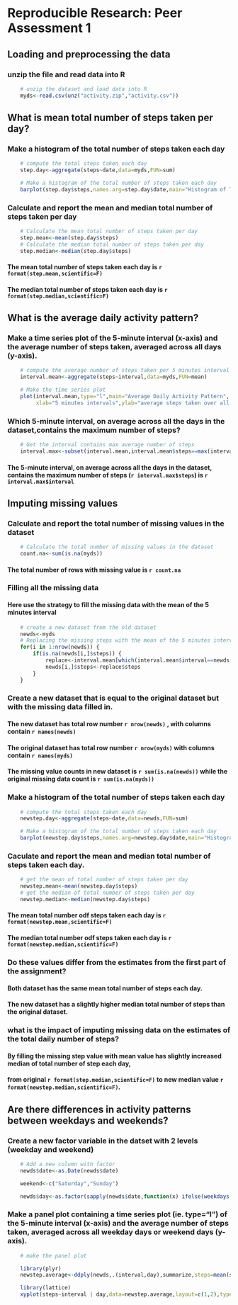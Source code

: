 # Reproducible Research: Peer Assessment 1


## Loading and preprocessing the data
### unzip the file and read data into R

```r
    # unzip the dataset and load data into R
    myds<-read.csv(unz("activity.zip","activity.csv")) 
```

## What is mean total number of steps taken per day?
### Make a histogram of the total number of steps taken each day

```r
    # compute the total steps taken each day
    step.day<-aggregate(steps~date,data=myds,FUN=sum)
```
```r
    # Make a histogram of the total number of steps taken each day
    barplot(step.day$steps,names.arg=step.day$date,main="Histogram of Total Steps Taken Each Day",xlab="date",ylab="total steps",col="red")
```
### Calculate and report the mean and median total number of steps taken per day
```r
    # Calculate the mean total number of steps taken per day
    step.mean<-mean(step.day$steps)
    # Calculate the median total number of steps taken per day
    step.median<-median(step.day$steps)
```
#### The mean total number of steps taken each day is `r format(step.mean,scientific=F)`
#### The median total number of steps taken each day is `r format(step.median,scientific=F)`

## What is the average daily activity pattern?
### Make a time series plot of the 5-minute interval (x-axis) and the average number of steps taken, averaged across all days (y-axis).
```r
    # compute the average number of steps taken per 5 minutes interval 
    interval.mean<-aggregate(steps~interval,data=myds,FUN=mean)
```
```r
    # Make the time series plot 
    plot(interval.mean,type="l",main="Average Daily Activity Pattern",
         xlab="5 minutes intervals",ylab="average steps taken over all days",col="blue")
```
### Which 5-minute interval, on average across all the days in the dataset,contains the maximum number of steps?
```r
    # Get the interval contains max average number of steps
    interval.max<-subset(interval.mean,interval.mean$steps==max(interval.mean$steps))
```
#### The 5-minute interval, on average across all the days in the dataset, contains the maximum number of steps (`r interval.max$steps`) is `r interval.max$interval`

## Imputing missing values
### Calculate and report the total number of missing values in the dataset
```r
    # Calculate the total number of missing values in the dataset
    count.na<-sum(is.na(myds))
```
#### The total number of rows with missing value is `r count.na`

### Filling all the missing data 
#### Here use the strategy to fill the missing data with the mean of the 5 minutes interval
```r
    # create a new dataset from the old dataset
    newds<-myds
    # Replacing the missing steps with the mean of the 5 minutes interval mean across all day
    for(i in 1:nrow(newds)) {
        if(is.na(newds[i,]$steps)) {
            replace<-interval.mean[which(interval.mean$interval==newds[i,]$interval),]
            newds[i,]$steps<-replace$steps
        }
    }
```
### Create a new dataset that is equal to the original dataset but with the missing data filled in.
#### The new dataset has total row number `r nrow(newds)` , with columns contain `r names(newds)` 
#### The original dataset has total row number `r nrow(myds)` with columns contain `r names(myds)`
#### The missing value counts in new dataset is `r sum(is.na(newds))` while the original missing data count is `r sum(is.na(myds))`

### Make a histogram of the total number of steps taken each day

```r
    # compute the total steps taken each day
    newstep.day<-aggregate(steps~date,data=newds,FUN=sum)
```
```r
    # Make a histogram of the total number of steps taken each day
    barplot(newstep.day$steps,names.arg=newstep.day$date,main="Histogram of Total Steps Without Missing Values",xlab="date",ylab="total steps",col="green")
```
### Caculate and report the mean and median total number of steps taken each day. 
```r
    # get the mean of total number of steps taken per day
    newstep.mean<-mean(newstep.day$steps)
    # get the median of total number of steps taken per day
    newstep.median<-median(newstep.day$steps)
```
#### The mean total number odf steps taken each day is `r format(newstep.mean,scientific=F)`
#### The median total number odf steps taken each day is `r format(newstep.median,scientific=F)` 

### Do these values differ from the estimates from the first part of the assignment? 
 
#### Both dataset has the same mean total number of steps each day. 
#### The new dataset has a slightly higher median total number of steps than the original dataset.

### what is the impact of imputing missing data on the estimates of the total daily number of steps?

#### By filling the missing step value with mean value has slightly increased median of total number of step each day, 
#### from original `r format(step.median,scientific=F)` to new median value `r format(newstep.median,scientific=F)`.

## Are there differences in activity patterns between weekdays and weekends?

### Create a new factor variable in the datset with 2 levels (weekday and weekend)

```r
    # Add a new column with factor
    newds$date<-as.Date(newds$date)

    weekend<-c("Saturday","Sunday")

    newds$day<-as.factor(sapply(newds$date,function(x) ifelse(weekdays(x) %in% weekend,"weekend","weekday")))
```
### Make a panel plot containing a time series plot (ie. type="l") of the 5-minute interval (x-axis) and the average number of steps taken, averaged across all weekday days or weekend days (y-axis).
```r
    # make the panel plot 

    library(plyr)
    newstep.average<-ddply(newds,.(interval,day),summarize,steps=mean(steps))

    library(lattice)
    xyplot(steps~interval | day,data=newstep.average,layout=c(1,2),type="l",xlab="5-minute intervals over day", ylab="number of steps",main="Activity Patterns on Weekends and Weekdays")

```
